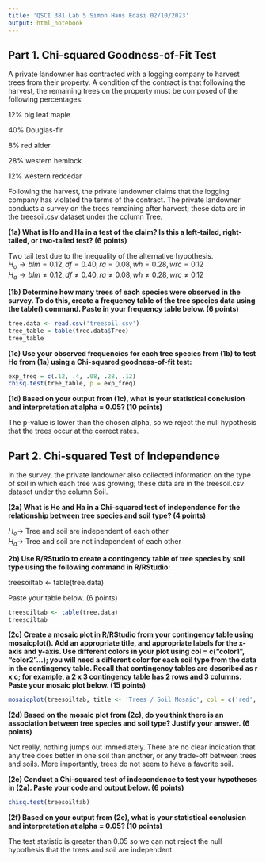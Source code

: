 ```yaml
---
title: 'QSCI 381 Lab 5 Simon Hans Edasi 02/10/2023'
output: html_notebook
---
```



## Part 1. Chi-squared Goodness-of-Fit Test

A private landowner has contracted with a logging company to harvest trees from their property. A condition of the contract is that following the harvest, the remaining trees on the property must be composed of the following percentages:

 

12% big leaf maple

40% Douglas-fir

8% red alder

28% western hemlock

12% western redcedar

 

Following the harvest, the private landowner claims that the logging company has violated the terms of the contract. The private landowner conducts a survey on the trees remaining after harvest; these data are in the treesoil.csv dataset under the column Tree.

 

**(1a) What is Ho and Ha in a test of the claim? Is this a left-tailed, right-tailed, or two-tailed test? (6 points)**

Two tail test due to the inequality of the alternative hypothesis.\
$H_{o} \rightarrow blm = 0.12, df = 0.40, ra = 0.08, wh = 0.28, wrc = 0.12$\
$H_{a} \rightarrow blm \neq 0.12, df \neq 0.40, ra \neq 0.08, wh \neq 0.28, wrc \neq 0.12$\
 

**(1b) Determine how many trees of each species were observed in the survey. To do this, create a frequency table of the tree species data using the table() command. Paste in your frequency table below. (6 points)**

```r
tree.data <- read.csv('treesoil.csv')
tree_table = table(tree.data$Tree)
tree_table
```

**(1c) Use your observed frequencies for each tree species from (1b) to test Ho from (1a) using a Chi-squared goodness-of-fit test:**

```r
exp_freq = c(.12, .4, .08, .28, .12)
chisq.test(tree_table, p = exp_freq)
```
 

**(1d) Based on your output from (1c), what is your statistical conclusion and interpretation at alpha = 0.05? (10 points)**

The p-value is lower than the chosen alpha, so we reject the null hypothesis that the trees occur at the correct rates.

## Part 2. Chi-squared Test of Independence

In the survey, the private landowner also collected information on the type of soil in which each tree was growing; these data are in the treesoil.csv dataset under the column Soil.

**(2a) What is Ho and Ha in a Chi-squared test of independence for the relationship between tree species and soil type? (4 points)**

$H_{o} \rightarrow$ Tree and soil are independent of each other\
$H_{a} \rightarrow$ Tree and soil are not independent of each other\

**2b) Use R/RStudio to create a contingency table of tree species by soil type using the following command in R/RStudio:**

treesoiltab <- table(tree.data) 

Paste your table below. (6 points)
```r
treesoiltab <- table(tree.data) 
treesoiltab

```
 

**(2c) Create a mosaic plot in R/RStudio from your contingency table using mosaicplot(). Add an appropriate title, and appropriate labels for the x-axis and y-axis. Use different colors in your plot using col = c(“color1”, “color2”…); you will need a different color for each soil type from the data in the contingency table. Recall that contingency tables are described as r x c; for example, a 2 x 3 contingency table has 2 rows and 3 columns. Paste your mosaic plot below. (15 points)**

```r
mosaicplot(treesoiltab, title <- 'Trees / Soil Mosaic', col = c('red', 'orange', 'green', 'blue'))
```


**(2d) Based on the mosaic plot from (2c), do you think there is an association between tree species and soil type? Justify your answer. (6 points)**

Not really, nothing jumps out immediately. There are no clear indication that any tree does better in one soil than another, or any trade-off between trees and soils. More importantly, trees do not seem to have a favorite soil.

**(2e) Conduct a Chi-squared test of independence to test your hypotheses in (2a). Paste your code and output below. (6 points)**

```r
chisq.test(treesoiltab)
```


**(2f) Based on your output from (2e), what is your statistical conclusion and interpretation at alpha = 0.05? (10 points)**

The test statistic is greater than 0.05 so we can not reject the null hypothesis that the trees and soil are independent. 
